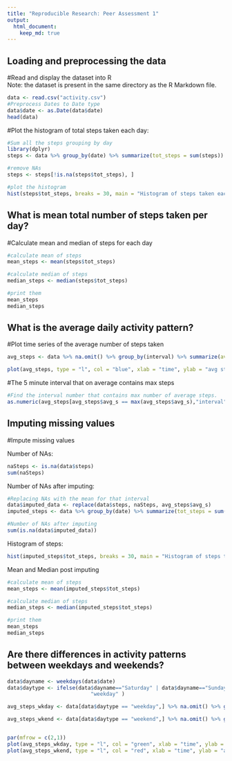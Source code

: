 ```yaml
---
title: "Reproducible Research: Peer Assessment 1"
output: 
  html_document:
    keep_md: true
---
```



## Loading and preprocessing the data
#Read and display the dataset into R  
Note: the dataset is present in the same directory as the R Markdown file.

```r

data <- read.csv("activity.csv")
#Preprocess Dates to Date type
data$date <- as.Date(data$date)
head(data)

```

#Plot the histogram of total steps taken each day:

```r

#Sum all the steps grouping by day
library(dplyr)
steps <- data %>% group_by(date) %>% summarize(tot_steps = sum(steps))

#remove NAs
steps <- steps[!is.na(steps$tot_steps), ]

#plot the histogram
hist(steps$tot_steps, breaks = 30, main = "Histogram of steps taken each day", xlab = "Steps taken")

```


## What is mean total number of steps taken per day?
#Calculate mean and median of steps for each day

```r

#calculate mean of steps
mean_steps <- mean(steps$tot_steps)

#calculate median of steps
median_steps <- median(steps$tot_steps)

#print them
mean_steps
median_steps
```


## What is the average daily activity pattern?
#Plot time series of the average number of steps taken

```r

avg_steps <- data %>% na.omit() %>% group_by(interval) %>% summarize(avg_s = mean(steps))

plot(avg_steps, type = "l", col = "blue", xlab = "time", ylab = "avg steps", main = "Time vs Avg Steps Taken")

```

#The 5 minute interval that on average contains max steps

```r

#Find the interval number that contains max number of average steps.
as.numeric(avg_steps[avg_steps$avg_s == max(avg_steps$avg_s),"interval"])

```



## Imputing missing values
#Impute missing values

Number of NAs:

```r
naSteps <- is.na(data$steps)
sum(naSteps)
```

Number of NAs after imputing:

``` r

#Replacing NAs with the mean for that interval
data$imputed_data <- replace(data$steps, naSteps, avg_steps$avg_s)
imputed_steps <- data %>% group_by(date) %>% summarize(tot_steps = sum(imputed_data))

#Number of NAs after imputing
sum(is.na(data$imputed_data))
```

Histogram of steps:

``` r
hist(imputed_steps$tot_steps, breaks = 30, main = "Histogram of steps taken each day", xlab = "Steps taken")
```

Mean and Median post imputing

```r
#calculate mean of steps
mean_steps <- mean(imputed_steps$tot_steps)

#calculate median of steps
median_steps <- median(imputed_steps$tot_steps)

#print them
mean_steps
median_steps
```



## Are there differences in activity patterns between weekdays and weekends?
```r

data$dayname <- weekdays(data$date)
data$daytype <- ifelse(data$dayname=="Saturday" | data$dayname=="Sunday", "weekend",
                           "weekday" )

avg_steps_wkday <- data[data$daytype == "weekday",] %>% na.omit() %>% group_by(interval) %>% summarize(avg_s = mean(steps))

avg_steps_wkend <- data[data$daytype == "weekend",] %>% na.omit() %>% group_by(interval) %>% summarize(avg_s = mean(steps))


par(mfrow = c(2,1))
plot(avg_steps_wkday, type = "l", col = "green", xlab = "time", ylab = "avg steps", main = "Time vs Avg Steps Taken in Weekdays")
plot(avg_steps_wkend, type = "l", col = "red", xlab = "time", ylab = "avg steps", main = "Time vs Avg Steps Taken in Weekends")
```
